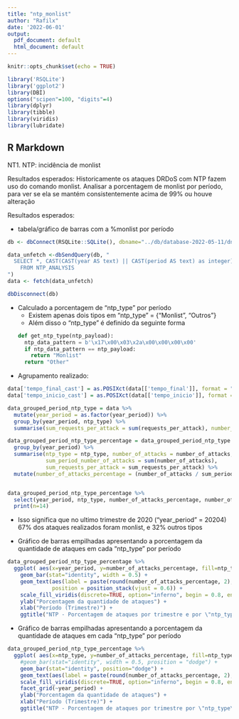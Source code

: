 ```yaml
---
title: "ntp_monlist"
author: "Rafilx"
date: '2022-06-01'
output:
  pdf_document: default
  html_document: default
---
```


```r
knitr::opts_chunk$set(echo = TRUE)
```

```r
library('RSQLite')
library('ggplot2')
library(DBI)
options("scipen"=100, "digits"=4)
library(dplyr)
library(tibble)
library(viridis)
library(lubridate)
```

## R Markdown
NT1. NTP: incidência de monlist

Resultados esperados:
Historicamente os ataques DRDoS com NTP fazem uso do comando monlist. Analisar a porcentagem de monlist por período, para ver se ela se mantém consistentemente acima de 99% ou houve alteração

Resultados esperados:

- tabela/gráfico de barras com a %monlist por período 
```r
db <- dbConnect(RSQLite::SQLite(), dbname="../db/database-2022-05-11/dnstor_statistics_ntp.sqlite")

data_unfetch <-dbSendQuery(db, "
  SELECT *, CAST(CAST(year AS text) || CAST(period AS text) as integer) as year_period
    FROM NTP_ANALYSIS
")
data <- fetch(data_unfetch)

dbDisconnect(db)
```

- Calculado a porcentagem de "ntp_type" por período
  - Existem apenas dois tipos em "ntp_type" = {"Monlist", "Outros"}
  - Além disso o "ntp_type" é definido da seguinte forma 
  ```python
  def get_ntp_type(ntp_payload):
    ntp_data_pattern = b'\x17\x00\x03\x2a\x00\x00\x00\x00'
    if ntp_data_pattern == ntp_payload:
      return "Monlist"
    return "Other"
  ```
  
- Agrupamento realizado:
```r

data['tempo_final_cast'] = as.POSIXct(data[['tempo_final']], format = "%Y-%m-%d %H:%M:%S")
data['tempo_inicio_cast'] = as.POSIXct(data[['tempo_inicio']], format = "%Y-%m-%d %H:%M:%S")

data_grouped_period_ntp_type = data %>%
  mutate(year_period = as.factor(year_period)) %>%
  group_by(year_period, ntp_type) %>%
  summarise(sum_requests_per_attack = sum(requests_per_attack), number_of_attacks = n()) 

data_grouped_period_ntp_type_percentage = data_grouped_period_ntp_type %>%
  group_by(year_period) %>%
  summarise(ntp_type = ntp_type, number_of_attacks = number_of_attacks,
            sum_period_number_of_attacks = sum(number_of_attacks), 
            sum_requests_per_attack = sum_requests_per_attack) %>%
  mutate(number_of_attacks_percentage = (number_of_attacks / sum_period_number_of_attacks) * 100) 


data_grouped_period_ntp_type_percentage %>%
  select(year_period, ntp_type, number_of_attacks_percentage, number_of_attacks) %>%
  print(n=14)

```
- Isso significa que no ultimo trimestre de 2020 ("year_period" = 20204) 67% dos ataques realizados foram monlist, e 32% outros tipos

- Gráfico de barras empilhadas apresentando a porcentagem da quantidade de ataques em cada "ntp_type" por período
```r
data_grouped_period_ntp_type_percentage %>% 
  ggplot( aes(x=year_period, y=number_of_attacks_percentage, fill=ntp_type)) +
    geom_bar(stat="identity", width = 0.5) +
    geom_text(aes(label = paste(round(number_of_attacks_percentage, 2), "%")), 
              position = position_stack(vjust = 0.6)) +
    scale_fill_viridis(discrete=TRUE, option="inferno", begin = 0.8, end = 0.4, direction = -1) +
    ylab("Porcentagem da quantidade de ataques") +
    xlab("Período (Trimestre)") + 
    ggtitle("NTP - Porcentagem de ataques por trimestre e por \"ntp_type\" com barras empilhadas")
```

- Gráfico de barras empilhadas apresentando a porcentagem da quantidade de ataques em cada "ntp_type" por período
```r
data_grouped_period_ntp_type_percentage %>% 
  ggplot( aes(x=ntp_type, y=number_of_attacks_percentage, fill=ntp_type)) +
    #geom_bar(stat="identity", width = 0.5, prosition = "dodge") +
    geom_bar(stat="identity", position="dodge") + 
    geom_text(aes(label = paste(round(number_of_attacks_percentage, 2), "%"),  vjust = -0.25)) +
    scale_fill_viridis(discrete=TRUE, option="inferno", begin = 0.8, end = 0.4, direction = -1) +
    facet_grid(~year_period) +
    ylab("Porcentagem da quantidade de ataques") +
    xlab("Período (Trimestre)") + 
    ggtitle("NTP - Porcentagem de ataques por trimestre por \"ntp_type\"")
```
